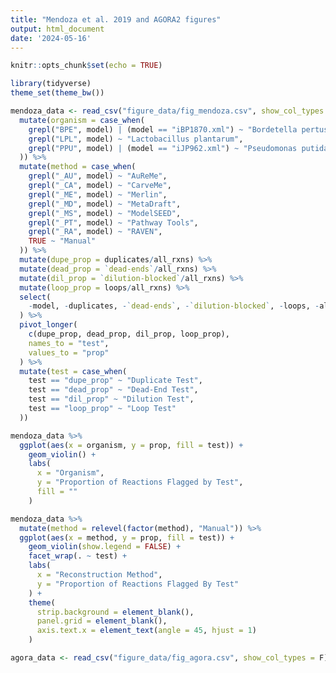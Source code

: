 ```yaml
---
title: "Mendoza et al. 2019 and AGORA2 figures"
output: html_document
date: '2024-05-16'
---
```


```r
knitr::opts_chunk$set(echo = TRUE)
```

```r
library(tidyverse)
theme_set(theme_bw())
```

```r
mendoza_data <- read_csv("figure_data/fig_mendoza.csv", show_col_types = F) %>%
  mutate(organism = case_when(
    grepl("BPE", model) | (model == "iBP1870.xml") ~ "Bordetella pertussis",
    grepl("LPL", model) ~ "Lactobacillus plantarum",
    grepl("PPU", model) | (model == "iJP962.xml") ~ "Pseudomonas putida"
  )) %>%
  mutate(method = case_when(
    grepl("_AU", model) ~ "AuReMe",
    grepl("_CA", model) ~ "CarveMe",
    grepl("_ME", model) ~ "Merlin",
    grepl("_MD", model) ~ "MetaDraft",
    grepl("_MS", model) ~ "ModelSEED",
    grepl("_PT", model) ~ "Pathway Tools",
    grepl("_RA", model) ~ "RAVEN",
    TRUE ~ "Manual"
  )) %>%
  mutate(dupe_prop = duplicates/all_rxns) %>%
  mutate(dead_prop = `dead-ends`/all_rxns) %>%
  mutate(dil_prop = `dilution-blocked`/all_rxns) %>%
  mutate(loop_prop = loops/all_rxns) %>%
  select(
    -model, -duplicates, -`dead-ends`, -`dilution-blocked`, -loops, -all_rxns
  ) %>%
  pivot_longer(
    c(dupe_prop, dead_prop, dil_prop, loop_prop),
    names_to = "test",
    values_to = "prop"
  ) %>%
  mutate(test = case_when(
    test == "dupe_prop" ~ "Duplicate Test",
    test == "dead_prop" ~ "Dead-End Test",
    test == "dil_prop" ~ "Dilution Test",
    test == "loop_prop" ~ "Loop Test"
  ))
```

```r
mendoza_data %>%
  ggplot(aes(x = organism, y = prop, fill = test)) +
    geom_violin() +
    labs(
      x = "Organism",
      y = "Proportion of Reactions Flagged by Test",
      fill = ""
    )
```

```r
mendoza_data %>%
  mutate(method = relevel(factor(method), "Manual")) %>%
  ggplot(aes(x = method, y = prop, fill = test)) +
    geom_violin(show.legend = FALSE) +
    facet_wrap(. ~ test) +
    labs(
      x = "Reconstruction Method",
      y = "Proportion of Reactions Flagged By Test"
    ) +
    theme(
      strip.background = element_blank(),
      panel.grid = element_blank(),
      axis.text.x = element_text(angle = 45, hjust = 1)
    )
```


```r
agora_data <- read_csv("figure_data/fig_agora.csv", show_col_types = F)
```


